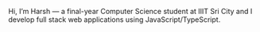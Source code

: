 Hi, I’m Harsh — a final-year Computer Science student at IIIT Sri City and I develop full stack web applications using JavaScript/TypeScript.

